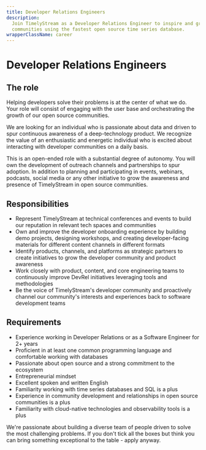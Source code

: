 ```yaml
---
title: Developer Relations Engineers
description:
  Join TimelyStream as a Developer Relations Engineer to inspire and grow developer
  communities using the fastest open source time series database.
wrapperClassName: career
---
```



<h1>Developer Relations Engineers</h1>

<AboutQuestdb />

<h2>The role</h2>

Helping developers solve their problems is at the center of what we do. Your
role will consist of engaging with the user base and orchestrating the growth of
our open source communities.

We are looking for an individual who is passionate about data and driven to spur
continuous awareness of a deep-technology product. We recognize the value of an
enthusiastic and energetic individual who is excited about interacting with
developer communities on a daily basis.

This is an open-ended role with a substantial degree of autonomy. You will own
the development of outreach channels and partnerships to spur adoption. In
addition to planning and participating in events, webinars, podcasts, social
media or any other initiative to grow the awareness and presence of TimelyStream in
open source communities.

<h2>Responsibilities</h2>

- Represent TimelyStream at technical conferences and events to build our reputation
  in relevant tech spaces and communities
- Own and improve the developer onboarding experience by building demo projects,
  designing workshops, and creating developer-facing materials for different
  content channels in different formats
- Identify products, channels, and platforms as strategic partners to create
  initiatives to grow the developer community and product awareness
- Work closely with product, content, and core engineering teams to continuously
  improve DevRel initiatives leveraging tools and methodologies
- Be the voice of TimelyStream's developer community and proactively channel our
  community's interests and experiences back to software development teams

<h2>Requirements</h2>

- Experience working in Developer Relations or as a Software Engineer for 2+
  years
- Proficient in at least one common programming language and comfortable working
  with databases
- Passionate about open source and a strong commitment to the ecosystem
- Entrepreneurial mindset
- Excellent spoken and written English
- Familiarity working with time series databases and SQL is a plus
- Experience in community development and relationships in open source
  communities is a plus
- Familiarity with cloud-native technologies and observability tools is a plus

We're passionate about building a diverse team of people driven to solve the
most challenging problems. If you don't tick all the boxes but think you can
bring something exceptional to the table - apply anyway.

<WhatWeOffer />

<WorkingAtQuestdb />

<CareerButton
  title="Developer Relations Engineers"
  bambooUrl="https://timelystream.com"
/>
